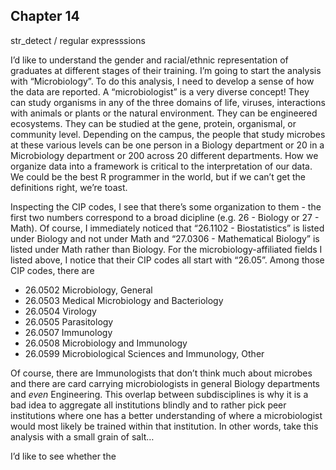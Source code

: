 ## Chapter 14

str_detect / regular expresssions

I'd like to understand the gender and racial/ethnic representation of graduates at different stages of their training. I'm going to start the analysis with "Microbiology". To do this analysis, I need to develop a sense of how the data are reported. A "microbiologist" is a very diverse concept! They can study organisms in any of the three domains of life, viruses, interactions with animals or plants or the natural environment. They can be engineered ecosystems. They can be studied at the gene, protein, organismal, or community level. Depending on the campus, the people that study microbes at these various levels can be one person in a Biology department or 20 in a Microbiology department or 200 across 20 different departments. How we organize data into a framework is critical to the interpretation of our data. We could be the best R programmer in the world, but if we can't get the definitions right, we're toast.

Inspecting the CIP codes, I see that there's some organization to them - the first two numbers correspond to a broad dicipline (e.g. 26 - Biology or 27 - Math). Of course, I immediately noticed that "26.1102 - Biostatistics" is listed under Biology and not under Math and "27.0306 - Mathematical Biology" is listed under Math rather than Biology. For the microbiology-affiliated fields I listed above, I notice that their CIP codes all start with "26.05". Among those CIP codes, there are

* 26.0502	Microbiology, General
* 26.0503	Medical Microbiology and Bacteriology
* 26.0504	Virology
* 26.0505	Parasitology
* 26.0507	Immunology
* 26.0508	Microbiology and Immunology
* 26.0599	Microbiological Sciences and Immunology, Other

Of course, there are Immunologists that don't think much about microbes and there are card carrying microbiologists in general Biology departments and *even* Engineering. This overlap between subdisciplines is why it is a bad idea to aggregate all institutions blindly and to rather pick peer institutions where one has a better understanding of where a microbiologist would most likely be trained within that institution. In other words, take this analysis with a small grain of salt...

I'd like to see whether the
